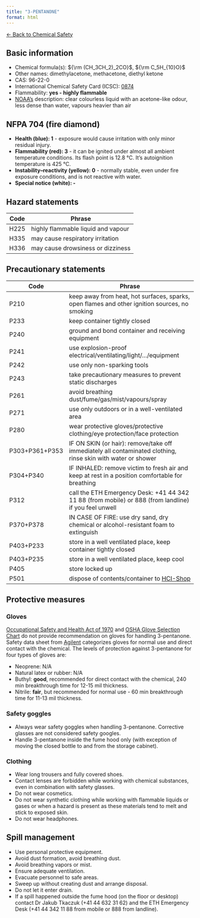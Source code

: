 ```yaml
---
title: "3-PENTANONE"
format: html
---
```


[← Back to Chemical Safety](../chemical-safety.qmd)


## Basic information
- Chemical formula(s): ${\rm (CH_3CH_2)_2CO}$, ${\rm C_5H_{10}O}$
- Other names: dimethylacetone, methacetone, diethyl ketone
- CAS: 96-22-0
- International Chemical Safety Card (ICSC): [0874](https://inchem.org/documents/icsc/icsc/eics0874.htm)
- Flammability: **yes - highly flammable**
- [NOAA's](https://cameochemicals.noaa.gov/chemical/563) description: clear colourless liquid with an acetone-like odour, less dense than water, vapours heavier than air

## NFPA 704 (fire diamond)
- **Health (blue): 1** - exposure would cause irritation with only minor residual injury.
- **Flammability (red): 3** - it can be ignited under almost all ambient temperature conditions. Its flash point is 12.8 °C. It's autoignition temperature is 425 °C.
- **Instability–reactivity (yellow): 0** - normally stable, even under fire exposure conditions, and is not reactive with water.
- **Special notice (white): -**

## Hazard statements
| Code | Phrase                             |
| ---- | ---------------------------------- |
| H225 | highly flammable liquid and vapour |
| H335 | may cause respiratory irritation   |
| H336 | may cause drowsiness or dizziness  |

## Precautionary statements
| Code           | Phrase                                                                                                       |
| -------------- | ------------------------------------------------------------------------------------------------------------ |
| P210           | keep away from heat, hot surfaces, sparks, open flames and other ignition sources, no smoking                |
| P233           | keep container tightly closed                                                                                |
| P240           | ground and bond container and receiving equipment                                                            |
| P241           | use explosion-proof electrical/ventilating/light/.../equipment                                               |
| P242           | use only non-sparking tools                                                                                  |
| P243           | take precautionary measures to prevent static discharges                                                     |
| P261           | avoid breathing dust/fume/gas/mist/vapours/spray                                                             |
| P271           | use only outdoors or in a well-ventilated area                                                               |
| P280           | wear protective gloves/protective clothing/eye protection/face protection                                    |
| P303+P361+P353 | IF ON SKIN (or hair): remove/take off immediately all contaminated clothing, rinse skin with water or shower |
| P304+P340      | IF INHALED: remove victim to fresh air and keep at rest in a position comfortable for breathing              |
| P312           | call the ETH Emergency Desk: +41 44 342 11 88 (from mobile) or 888 (from landline) if you feel unwell        |
| P370+P378      | IN CASE OF FIRE: use dry sand, dry chemical or alcohol-resistant foam to extinguish                                                                       |
| P403+P233      | store in a well ventilated place, keep container tightly closed                                              |
| P403+P235      | store in a well ventilated place, keep cool                                                                  |
| P405           | store locked up                                                                                              |
| P501           | dispose of contents/container to [HCI-Shop](https://hci-shop.ethz.ch/en/)                                    |

## Protective measures

### Gloves
[Occupational Safety and Health Act of 1970](https://www.osha.gov/sites/default/files/publications/osha3151.pdf) and [OSHA Glove Selection Chart](https://safety.fsu.edu/safety_manual/OSHA%20Glove%20Selection%20Chart.pdf) do not provide recommendation on gloves for handling 3-pentanone. Safety data sheet from [Agilent](https://www.agilent.com/cs/library/msds/WRK-155E_NAEnglish.pdf) categorizes gloves for normal use and direct contact with the chemical. The levels of protection against 3-pentanone for four types of gloves are:

- Neoprene: N/A
- Natural latex or rubber: N/A
- Buthyl: **good**, recommended for direct contact with the chemical, 240 min breakthrough time for 12-15 mil thickness.
- Nitrile: **fair**, but recommended for normal use - 60 min breakthrough time for  11-13 mil thickness.

### Safety goggles
- Always wear safety goggles when handling 3-pentanone. Corrective glasses are not considered safety googles.
- Handle 3-pentanone inside the fume hood only (with exception of moving the closed bottle to and from the storage cabinet).

### Clothing
- Wear long trousers and fully covered shoes.
- Contact lenses are forbidden while working with chemical substances, even in combination with safety glasses.
- Do not wear cosmetics.
- Do not wear synthetic clothing while working with flammable liquids or gases or when a hazard is present as these materials tend to melt and stick to exposed skin.
- Do not wear headphones.

## Spill management
- Use personal protective equipment.
- Avoid dust formation, avoid breathing dust.
- Avoid breathing vapors or mist.
- Ensure adequate ventilation.
- Evacuate personnel to safe areas.
- Sweep up without creating dust and arrange disposal.
- Do not let it enter drain.
- If a spill happened outside the fume hood (on the floor or desktop) contact Dr Jakub Tkaczuk (+41 44 632 31 62) and the ETH Emergency Desk (+41 44 342 11 88 from mobile or 888 from landline).
